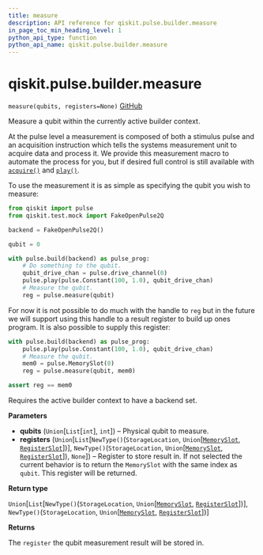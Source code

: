 ```yaml
---
title: measure
description: API reference for qiskit.pulse.builder.measure
in_page_toc_min_heading_level: 1
python_api_type: function
python_api_name: qiskit.pulse.builder.measure
---
```


# qiskit.pulse.builder.measure

<span id="qiskit.pulse.builder.measure" />

`measure(qubits, registers=None)` [GitHub](https://github.com/qiskit/qiskit/tree/stable/0.18/qiskit/pulse/builder.py "view source code")

Measure a qubit within the currently active builder context.

At the pulse level a measurement is composed of both a stimulus pulse and an acquisition instruction which tells the systems measurement unit to acquire data and process it. We provide this measurement macro to automate the process for you, but if desired full control is still available with [`acquire()`](qiskit.pulse.builder.acquire "qiskit.pulse.builder.acquire") and [`play()`](qiskit.pulse.builder.play "qiskit.pulse.builder.play").

To use the measurement it is as simple as specifying the qubit you wish to measure:

```python
from qiskit import pulse
from qiskit.test.mock import FakeOpenPulse2Q

backend = FakeOpenPulse2Q()

qubit = 0

with pulse.build(backend) as pulse_prog:
    # Do something to the qubit.
    qubit_drive_chan = pulse.drive_channel(0)
    pulse.play(pulse.Constant(100, 1.0), qubit_drive_chan)
    # Measure the qubit.
    reg = pulse.measure(qubit)
```

For now it is not possible to do much with the handle to `reg` but in the future we will support using this handle to a result register to build up ones program. It is also possible to supply this register:

```python
with pulse.build(backend) as pulse_prog:
    pulse.play(pulse.Constant(100, 1.0), qubit_drive_chan)
    # Measure the qubit.
    mem0 = pulse.MemorySlot(0)
    reg = pulse.measure(qubit, mem0)

assert reg == mem0
```

<Admonition title="Note" type="note">
  Requires the active builder context to have a backend set.
</Admonition>

**Parameters**

*   **qubits** (`Union`\[`List`\[`int`], `int`]) – Physical qubit to measure.
*   **registers** (`Union`\[`List`\[`NewType()`(`StorageLocation`, `Union`\[[`MemorySlot`](qiskit.pulse.channels#memoryslot "qiskit.pulse.channels.MemorySlot"), [`RegisterSlot`](qiskit.pulse.channels#registerslot "qiskit.pulse.channels.RegisterSlot")])], `NewType()`(`StorageLocation`, `Union`\[[`MemorySlot`](qiskit.pulse.channels#memoryslot "qiskit.pulse.channels.MemorySlot"), [`RegisterSlot`](qiskit.pulse.channels#registerslot "qiskit.pulse.channels.RegisterSlot")]), `None`]) – Register to store result in. If not selected the current behavior is to return the `MemorySlot` with the same index as `qubit`. This register will be returned.

**Return type**

`Union`\[`List`\[`NewType()`(`StorageLocation`, `Union`\[[`MemorySlot`](qiskit.pulse.channels#memoryslot "qiskit.pulse.channels.MemorySlot"), [`RegisterSlot`](qiskit.pulse.channels#registerslot "qiskit.pulse.channels.RegisterSlot")])], `NewType()`(`StorageLocation`, `Union`\[[`MemorySlot`](qiskit.pulse.channels#memoryslot "qiskit.pulse.channels.MemorySlot"), [`RegisterSlot`](qiskit.pulse.channels#registerslot "qiskit.pulse.channels.RegisterSlot")])]

**Returns**

The `register` the qubit measurement result will be stored in.

